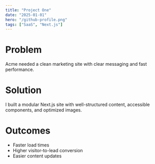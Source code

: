 ```yaml
---
title: "Project One"
date: "2025-01-01"
hero: "/github-profile.png"
tags: ["SaaS", "Next.js"]
---
```


# Problem
Acme needed a clean marketing site with clear messaging and fast performance.

# Solution
I built a modular Next.js site with well-structured content, accessible components, and optimized images.

# Outcomes
- Faster load times
- Higher visitor-to-lead conversion
- Easier content updates

